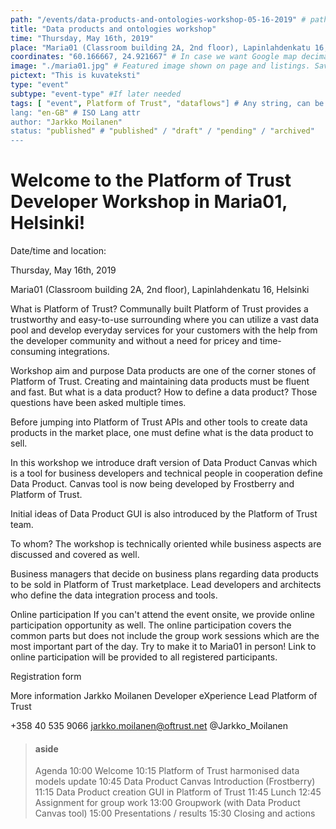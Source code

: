 ```yaml
---
path: "/events/data-products-and-ontologies-workshop-05-16-2019" # path to event-page
title: "Data products and ontologies workshop"
time: "Thursday, May 16th, 2019"
place: "Maria01 (Classroom building 2A, 2nd floor), Lapinlahdenkatu 16, Helsinki"
coordinates: "60.166667, 24.921667" # In case we want Google map decimal degrees.
image: "./maria01.jpg" # Featured image shown on page and listings. Save in same folder. Don't use svg.
pictext: "This is kuvateksti"
type: "event" 
subtype: "event-type" #If later needed
tags: [ "event", Platform of Trust", "dataflows"] # Any string, can be used in search / "related content"
lang: "en-GB" # ISO Lang attr
author: "Jarkko Moilanen"
status: "published" # "published" / "draft" / "pending" / "archived"
---
```


# Welcome to the Platform of Trust Developer Workshop in Maria01, Helsinki!


Date/time and location:

Thursday, May 16th, 2019

Maria01 (Classroom building 2A, 2nd floor), 
Lapinlahdenkatu 16, Helsinki

<Foo />
<Bar /> 

What is Platform of Trust?
Communally built Platform of Trust provides a trustworthy and easy-to-use surrounding where you can utilize a vast data pool and develop everyday services for your customers with the help from the developer community and without a need for pricey and time-consuming integrations.

Workshop aim and purpose
Data products are one of the corner stones of Platform of Trust. Creating and maintaining data products must be fluent and fast. But what is a data product? How to define a data product? Those questions have been asked multiple times.

Before jumping into Platform of Trust APIs and other tools to create data products in the market place, one must define what is the data product to sell.

In this workshop we introduce draft version of Data Product Canvas which is a tool for business developers and technical people in cooperation define Data Product. Canvas tool is now being developed by Frostberry and Platform of Trust.

Initial ideas of Data Product GUI is also introduced by the Platform of Trust team.

To whom?
The workshop is technically oriented while business aspects are discussed and covered as well.

Business managers that decide on business plans regarding data products to be sold in Platform of Trust marketplace.
Lead developers and architects who define the data integration process and tools.

Online participation
If you can't attend the event onsite, we provide online participation opportunity as well. The online participation covers the common parts but does not include the group work sessions which are the most important part of the day. Try to make it to Maria01 in person! Link to online participation will be provided to all registered participants.

Registration form

More information
Jarkko Moilanen
Developer eXperience Lead
Platform of Trust

+358 40 535 9066
jarkko.moilanen@oftrust.net
@Jarkko_Moilanen

> #### aside
> Agenda
> 10:00 Welcome
> 10:15 Platform of Trust harmonised data models update
> 10:45 Data Product Canvas Introduction (Frostberry)
> 11:15 Data Product creation GUI in Platform of Trust
> 11:45 Lunch
> 12:45 Assignment for group work
> 13:00 Groupwork (with Data Product Canvas tool)
> 15:00 Presentations / results
> 15:30 Closing and actions
